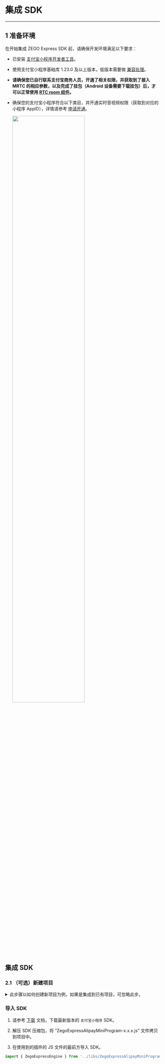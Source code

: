 # 集成 SDK

---

## 1 准备环境

在开始集成 ZEGO Express SDK 前，请确保开发环境满足以下要求：

* 已安装 [支付宝小程序开发者工具](https://opendocs.alipay.com/mini/ide/download)。
* 使用支付宝小程序基础库 1.23.0 及以上版本，低版本需要做 [兼容处理](https://opendocs.alipay.com/mini/framework/compatibility)。
* **请确保您已自行联系支付宝商务人员，开通了相关权限，并获取到了接入 MRTC 的相应参数，以及完成了挂包（Android 设备需要下载挂包）后，才可以正常使用 [RTC room 组件](https://opendocs.alipay.com/pre-open/08757t?pathHash=d1fc6c9f)。**
* 确保您的支付宝小程序符合以下类目，并开通实时音视频权限（获取到对应的小程序 AppID），详情请参考 [申请开通](https://opendocs.alipay.com/pre-open/08757t?pathHash=d1fc6c9f)。
    
    <img src="/Pics/Express/wx_program/AliPay_miniprogram_item.png" width="70%">


## 集成 SDK

### 2.1 （可选）新建项目

<details class="zg-primary">
    <summary>此步骤以如何创建新项目为例，如果是集成到已有项目，可忽略此步。</summary>  

请参考 [支付宝小程序文档 - 快速接入](https://opendocs.alipay.com/mini/developer/getting-started) 创建一个支付宝小程序。
</details> 



### 导入 SDK

1. 请参考 [下载](#3208) 文档，下载最新版本的 `支付宝小程序` SDK。

2. 解压 SDK 压缩包，将 “ZegoExpressAlipayMiniProgram-x.x.x.js” 文件拷贝到项目中。

3. 在使用到的插件的 JS 文件的最前方导入 SDK。

```javascript
import { ZegoExpressEngine } from '../libs/ZegoExpressAlipayMiniProgram-x.x.x';
```

